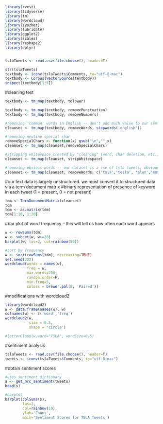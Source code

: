 
```r
library(rvest)
library(tidyverse)
library(tm)
library(wordcloud)
library(syuzhet)
library(lubridate)
library(ggplot2)
library(scales)
library(reshape2)
library(dplyr)
```

```r
```


```r
tslaTweets <- read.csv(file.choose(), header=T)
```

```r
str(tslaTweets)
textbody <- iconv(tslaTweets$Comments, to="utf-8-mac")
textbody <- Corpus(VectorSource(textbody))
inspect(textbody[1:5])
```

#cleaning text
```r
textbody <- tm_map(textbody, tolower)

textbody <- tm_map(textbody, removePunctuation)
textbody <- tm_map(textbody, removeNumbers)

#removing 'common' words in English -- don't add much value to our sentiment analysis
cleanset <- tm_map(textbody, removeWords, stopwords('english'))

#removing newline special char
removeSpecialChars <- function(x) gsub("\n","",x)
cleanset <- tm_map(cleanset,removeSpecialChars)

#stripping whitespace created by "cleaning" (word, char deletion, etc.)
cleanset <- tm_map(cleanset, stripWhitespace)

#removing obvious words -- our dataset is a csv of tsla tweets, obviously that will be most common #word
cleanset <- tm_map(cleanset, removeWords, c('tsla','tesla', 'elon','musk', 'replying', 'elonmusk','will'))
```

#our text data is largely unstructured. we must convert it to structured data via a term document matrix
#binary representation of presence of keyword in each tweet (1 = present, 0 = not present)
```r
tdm <- TermDocumentMatrix(cleanset)
tdm
tdm <- as.matrix(tdm)
tdm[1:10, 1:20]
```

#bar plot of word frequency -- this will tell us how often each word appears
```r
w <- rowSums(tdm)
w <- subset(w, w>=20)
barplot(w, las=2, col=rainbow(50))
```
```r
#sort by frequency
w <- sort(rowSums(tdm), decreasing=TRUE)
set.seed(222)
wordcloud(words = names(w), 
          freq = w, 
          max.words=200, 
          random.order=F,
          min.freq=5,
          colors = brewer.pal(8, 'Paired'))
```
#modifications with wordcloud2 
```r
library(wordcloud2)
w <- data.frame(names(w), w)
colnames(w) <- c('word','freq')
wordcloud2(w,
           size = 0.5,
           shape = 'circle')
```

```r
#letterCloud(w,word="TSLA", wordSize=0.5)
```

#sentiment analysis
```r
tslaTweets <- read.csv(file.choose(), header=T)
tweets <- iconv(tslaTweets$Comments, to="utf-8-mac")
```

#obtain sentiment scores
```r
#uses sentiment dictionary
s <- get_nrc_sentiment(tweets)
head(s)
```
```r
#barplot
barplot(colSums(s),
        las=2,
        col=rainbow(10),
        ylab='Count',
        main='Sentiment Scores for TSLA Tweets')
```
